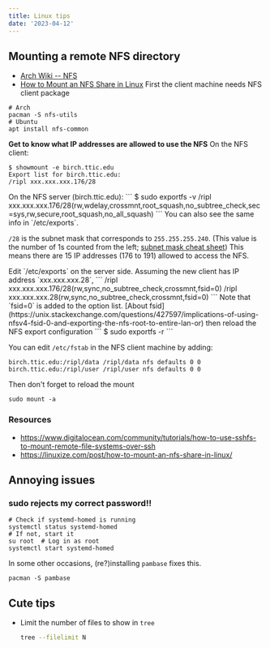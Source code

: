 ```yaml
---
title: Linux tips
date: '2023-04-12'
---
```


## Mounting a remote NFS directory
- [Arch Wiki -- NFS](https://wiki.archlinux.org/title/NFS)
- [How to Mount an NFS Share in Linux](https://linuxize.com/post/how-to-mount-an-nfs-share-in-linux/)
First the client machine needs NFS client package
```
# Arch
pacman -S nfs-utils
# Ubuntu
apt install nfs-common
```

**Get to know what IP addresses are allowed to use the NFS**
On the NFS client:
```
$ showmount -e birch.ttic.edu
Export list for birch.ttic.edu:
/ripl xxx.xxx.xxx.176/28
```

<Collapse title="On the NFS server side">
On the NFS server (birch.ttic.edu):
```
$ sudo exportfs -v
/ripl         	xxx.xxx.xxx.176/28(rw,wdelay,crossmnt,root_squash,no_subtree_check,sec=sys,rw,secure,root_squash,no_all_squash)
```
You can also see the same info in `/etc/exports`.
</Collapse>


`/28` is the subnet mask that corresponds to `255.255.255.240`.
(This value is the number of 1s counted from the left; [subnet mask cheat sheet](https://dnsmadeeasy.com/support/subnet))
This means there are 15 IP addresses (176 to 191) allowed to access the NFS.

<Collapse title="If the NFS client is not in the allowed IP list">
Edit `/etc/exports` on the server side.
Assuming the new client has IP address `xxx.xxx.xxx.28`,
```
/ripl xxx.xxx.xxx.176/28(rw,sync,no_subtree_check,crossmnt,fsid=0)
/ripl xxx.xxx.xxx.28(rw,sync,no_subtree_check,crossmnt,fsid=0)
```
Note that `fsid=0` is added to the option list. [About fsid](https://unix.stackexchange.com/questions/427597/implications-of-using-nfsv4-fsid-0-and-exporting-the-nfs-root-to-entire-lan-or)
then reload the NFS export configuration
```
$ sudo exportfs -r
```
</Collapse>

You can edit `/etc/fstab` in the NFS client machine by adding:
```
birch.ttic.edu:/ripl/data /ripl/data nfs defaults 0 0
birch.ttic.edu:/ripl/user /ripl/user nfs defaults 0 0
```

Then don't forget to reload the mount
```
sudo mount -a
```

### Resources
- https://www.digitalocean.com/community/tutorials/how-to-use-sshfs-to-mount-remote-file-systems-over-ssh
- https://linuxize.com/post/how-to-mount-an-nfs-share-in-linux/


## Annoying issues

### sudo rejects my correct password!!
```
# Check if systemd-homed is running
systemctl status systemd-homed
# If not, start it
su root  # Log in as root
systemctl start systemd-homed
```

In some other occasions, (re?)installing `pambase` fixes this.
```
pacman -S pambase
```


## Cute tips
- Limit the number of files to show in `tree`
  ```bash
  tree --filelimit N
  ```
